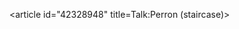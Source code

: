 <article id="42328948" title=Talk:Perron (staircase)>
	<talkpage id="42328948" title="Talk:Perron (staircase)">
{{translated page|de|Freitreppe|version=118418665|insertversion=582866783|small=no}}
	</talkpage>
</article>